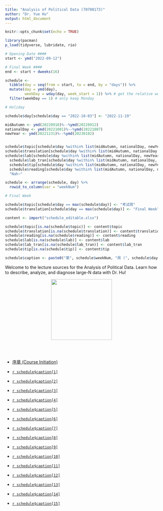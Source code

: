 ```yaml
---
title: "Analysis of Political Data (70700173)"
author: "Dr. Yue Hu"
output: html_document
---
```


```r
knitr::opts_chunk$set(echo = TRUE)

library(pacman)
p_load(tidyverse, lubridate, rio)
```

```r
# Opening Date ####
start <- ymd("2022-09-12")

# Final Week ####
end <- start + dweeks(16) 

schedule <-
  tibble(day = seq(from = start, to = end, by = "days")) %>%
  mutate(day = ymd(day),
         weekDay = wday(day, week_start = 1)) %>% # get the relative week number
  filter(weekDay == 1) # only keep Monday

# Holiday

schedule$day[schedule$day == "2022-10-03"] <- "2022-11-19"

midAutumn <- ymd(20220910)%--%ymd(20220912)
nationalDay <- ymd(20221001)%--%ymd(20221007)
newYear <- ymd(20221231)%--%ymd(20230102)


schedule$topic[schedule$day %within% list(midAutumn, nationalDay, newYear)] <- "Public Holiday"
schedule$translation[schedule$day %within% list(midAutumn, nationalDay, newYear)] <- "哗啦啦，放假啦！"
schedule$lab[schedule$day %within% list(midAutumn, nationalDay, newYear)] <- 
  schedule$lab_tran[schedule$day %within% list(midAutumn, nationalDay, newYear)] <- 
  schedule$tip[schedule$day %within% list(midAutumn, nationalDay, newYear)] <- 
  schedule$reading[schedule$day %within% list(midAutumn, nationalDay, newYear)] <- 
  "Nah~"

schedule <- arrange(schedule, day) %>% 
  rowid_to_column(var = "weekNum")

# Final Week

schedule$topic[schedule$day == max(schedule$day)] <- "考试周"
schedule$translation[schedule$day == max(schedule$day)] <- "Final Week"

content <- import("schedule_editable.xlsx")

schedule$topic[is.na(schedule$topic)] <- content$topic
schedule$translation[is.na(schedule$translation)] <- content$translation
schedule$reading[is.na(schedule$reading)] <- content$reading
schedule$lab[is.na(schedule$lab)] <- content$lab
schedule$lab_tran[is.na(schedule$lab_tran)] <- content$lab_tran
schedule$tip[is.na(schedule$tip)] <- content$tip

schedule$caption <- paste0("第", schedule$weekNum, "周 (", schedule$day, "): ", schedule$translation, " (", schedule$topic, ")")
```

Welcome to the lecture sources for the Analysis of Political Data.
Learn how to describe, analyze, and diagnose large-N data with Dr. Hu!

<center><img src="images/goodluck.gif" height="200"/></center>

<br><br>


* <a href="/slides_gh/slides/courses/analysisOfPoliticalData/01_courseIntro.html">序章 (Course Initiation)</a>

* <a href="/slides_gh/slides/courses/analysisOfPoliticalData/02_descriptiveStats.html">`r schedule$caption[1]`</a>

* <a href="/slides_gh/slides/courses/analysisOfPoliticalData/03_probability.html">`r schedule$caption[2]`</a>

* <a href="/slides_gh/slides/courses/analysisOfPoliticalData/04_distribution.html">`r schedule$caption[3]`</a>

* <a href="/slides_gh/slides/courses/analysisOfPoliticalData/05_ciSample.html">`r schedule$caption[4]`</a>

* <a href="/slides_gh/slides/courses/analysisOfPoliticalData/06_hypothesis.html">`r schedule$caption[5]`</a>

* <a href="/slides_gh/slides/courses/analysisOfPoliticalData/07_association.html">`r schedule$caption[6]`</a>

* <a href="/slides_gh/slides/courses/analysisOfPoliticalData/08_simpleOLS.html">`r schedule$caption[7]`</a>

* <a href="/slides_gh/slides/courses/analysisOfPoliticalData/09_assumptions.html">`r schedule$caption[8]`</a>

* <a href="/slides_gh/slides/courses/analysisOfPoliticalData/10_multipleRegression.html">`r schedule$caption[9]`</a>

* <a href="/slides_gh/slides/courses/analysisOfPoliticalData/11_specification.html">`r schedule$caption[10]`</a>

* <a href="/slides_gh/slides/courses/analysisOfPoliticalData/12_multiHeter.html">`r schedule$caption[11]`</a>

* <a href="/slides_gh/slides/courses/analysisOfPoliticalData/13_autoEndo.html">`r schedule$caption[12]`</a>

* <a href="/slides_gh/slides/courses/analysisOfPoliticalData/14_moderation.html">`r schedule$caption[13]`</a>

* <a href="/slides_gh/slides/courses/analysisOfPoliticalData/15_logitMissing.html">`r schedule$caption[14]`</a>

* <a href="/slides_gh/slides/courses/analysisOfPoliticalData/16_latentVariable.html">`r schedule$caption[15]`</a>
